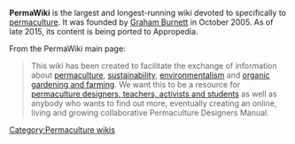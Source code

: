 '''PermaWiki''' is the largest and longest-running wiki devoted to specifically to [[permaculture]]. It was founded by [[Graham Burnett]] in October 2005. As of late 2015, its content is being ported to Appropedia.

From the PermaWiki main page:

<blockquote>This wiki has been created to facilitate the exchange of information about [[permaculture]], [[sustainability]], [[environmentalism]] and [[organic gardening and farming]]. We want this to be a resource for [[permaculture designers, teachers, activists and students]] as well as anybody who wants to find out more, eventually creating an online, living and growing collaborative Permaculture Designers Manual.</blockquote>

{{attrib permawiki|Permaculture Wiki}}

[[Category:Permaculture wikis]]